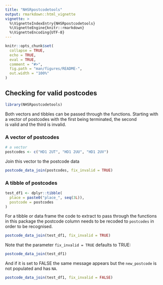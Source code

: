```yaml
---
title: "NHSRpostcodetools"
output: rmarkdown::html_vignette
vignette: >
  %\VignetteIndexEntry{NHSRpostcodetools}
  %\VignetteEngine{knitr::rmarkdown}
  %\VignetteEncoding{UTF-8}
---
```


```r
knitr::opts_chunk$set(
  collapse = TRUE,
  echo = TRUE,
  eval = TRUE,
  comment = "#>",
  fig.path = "man/figures/README-",
  out.width = "100%"
)
```

## Checking for valid postcodes

```r
library(NHSRpostcodetools)
```

Both vectors and tibbles can be passed through the functions. 
Starting with a vector of postcodes with the first being terminated, the second  
is valid and the third is invalid.

### A vector of postcodes

```r
# a vector
postcodes <- c("HD1 2UT", "HD1 2UU", "HD1 2UV")
```

Join this vector to the postcode data

```r
postcode_data_join(postcodes, fix_invalid = TRUE)
```

### A tibble of postcodes

```r
test_df1 <- dplyr::tibble(
  place = paste0("place_", seq(3L)),
  postcode = postcodes
)
```

For a tibble or data frame the code to extract to pass through the functions in
this package the postcode column needs to be recoded to `postcodes` in order
to be recognised.

```r
postcode_data_join(test_df1, fix_invalid = TRUE)
```

Note that the parameter `fix_invalid = TRUE` defaults to TRUE:

```r
postcode_data_join(test_df1)
```

And if it is set to FALSE the same message appears but the `new_postcode` is not
populated and has `NA`.

```r
postcode_data_join(test_df1, fix_invalid = FALSE)
```
